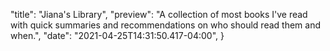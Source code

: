 
  "title": "Jiana's Library",
  "preview": "A collection of most books I've read with quick summaries and recommendations on who should read them and when.",
  "date": "2021-04-25T14:31:50.417-04:00",
}


